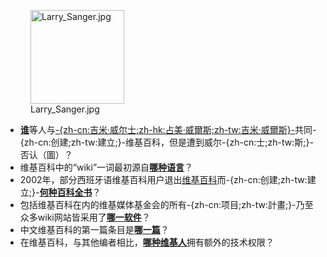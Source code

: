 [[File:Larry_Sanger.jpg|150px]]
*'''[[拉里·桑格|谁]]'''等人与[[吉米·威爾斯|-{zh-cn:吉米·威尔士;zh-hk:占美·威爾斯;zh-tw:吉米·威爾斯}-]]共同-{zh-cn:创建;zh-tw:建立;}-维基百科，但是遭到威尔-{zh-cn:士;zh-tw:斯;}-否认（圖）？
*维基百科中的“wiki”一词最初源自'''[[夏威夷语|哪种语言]]'''？
*2002年，部分西班牙语维基百科用户退出[[西班牙語維基百科|维基百科]]而-{zh-cn:创建;zh-tw:建立;}-'''[[自由百科|何种百科全书]]'''？
*包括维基百科在内的维基媒体基金会的所有-{zh-cn:项目;zh-tw:計畫;}-乃至众多wiki网站皆采用了'''[[MediaWiki|哪一软件]]'''？
*中文维基百科的第一篇条目是'''[[计算机科学|哪一篇]]'''？
*在维基百科，与其他编者相比，'''[[管理员|哪种维基人]]'''拥有额外的技术权限？